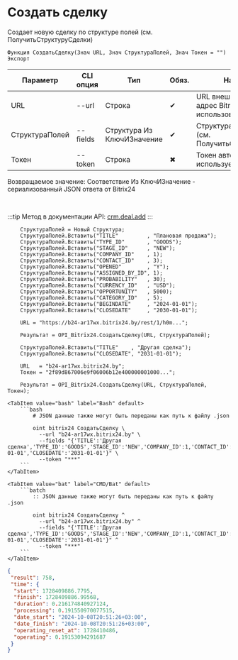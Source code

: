 ﻿---
sidebar_position: 1
---


# Создать сделку
 Создает новую сделку по структуре полей (см. ПолучитьСтруктуруСделки)



`Функция СоздатьСделку(Знач URL, Знач СтруктураПолей, Знач Токен = "") Экспорт`

  | Параметр | CLI опция | Тип | Обяз. | Назначение |
  |-|-|-|-|-|
  | URL | --url | Строка | &#x2714; | URL внешнего вебхука или адрес Bitrix24 при использовании токена |
  | СтруктураПолей | --fields | Структура Из КлючИЗначение | &#x2714; | Структура полей сделки (см. ПолучитьСтруктуруСделки) |
  | Токен | --token | Строка | &#x2716; | Токен авторизации, если используется не вебхук |

  
  Возвращаемое значение:   Соответствие Из КлючИЗначение - сериализованный JSON ответа от Bitrix24

<br/>

:::tip
Метод в документации API: [crm.deal.add](https://dev.1c-bitrix.ru/rest_help/crm/cdeals/crm_deal_add.php)
:::
<br/>



```bsl title="Пример использования для 1С:Предприятие/OneScript"
    СтруктураПолей = Новый Структура;
    СтруктураПолей.Вставить("TITLE"         , "Плановая продажа");
    СтруктураПолей.Вставить("TYPE_ID"       , "GOODS");
    СтруктураПолей.Вставить("STAGE_ID"      , "NEW");
    СтруктураПолей.Вставить("COMPANY_ID"    , 1);
    СтруктураПолей.Вставить("CONTACT_ID"    , 3);
    СтруктураПолей.Вставить("OPENED"        , "Y");
    СтруктураПолей.Вставить("ASSIGNED_BY_ID", 1);
    СтруктураПолей.Вставить("PROBABILITY"   , 30);
    СтруктураПолей.Вставить("CURRENCY_ID"   , "USD");
    СтруктураПолей.Вставить("OPPORTUNITY"   , 5000);
    СтруктураПолей.Вставить("CATEGORY_ID"   , 5);
    СтруктураПолей.Вставить("BEGINDATE"     , "2024-01-01");
    СтруктураПолей.Вставить("CLOSEDATE"     , "2030-01-01");

    URL = "https://b24-ar17wx.bitrix24.by/rest/1/h0m...";

    Результат = OPI_Bitrix24.СоздатьСделку(URL, СтруктураПолей);

    СтруктураПолей.Вставить("TITLE"    , "Другая сделка");
    СтруктураПолей.Вставить("CLOSEDATE", "2031-01-01");

    URL   = "b24-ar17wx.bitrix24.by";
    Токен = "2f89d867006e9f06006b12e400000001000...";

    Результат = OPI_Bitrix24.СоздатьСделку(URL, СтруктураПолей, Токен);
```
    

 <Tabs>
  
    <TabItem value="bash" label="Bash" default>
        ```bash
            # JSON данные также могут быть переданы как путь к файлу .json
            
            oint bitrix24 СоздатьСделку \
              --url "b24-ar17wx.bitrix24.by" \
              --fields "{'TITLE':'Другая сделка','TYPE_ID':'GOODS','STAGE_ID':'NEW','COMPANY_ID':1,'CONTACT_ID':3,'OPENED':'Y','ASSIGNED_BY_ID':1,'PROBABILITY':30,'CURRENCY_ID':'USD','OPPORTUNITY':5000,'CATEGORY_ID':5,'BEGINDATE':'2024-01-01','CLOSEDATE':'2031-01-01'}" \
              --token "***"
        ```
    </TabItem>
  
    <TabItem value="bat" label="CMD/Bat" default>
        ```batch
            :: JSON данные также могут быть переданы как путь к файлу .json
            
            oint bitrix24 СоздатьСделку ^
              --url "b24-ar17wx.bitrix24.by" ^
              --fields "{'TITLE':'Другая сделка','TYPE_ID':'GOODS','STAGE_ID':'NEW','COMPANY_ID':1,'CONTACT_ID':3,'OPENED':'Y','ASSIGNED_BY_ID':1,'PROBABILITY':30,'CURRENCY_ID':'USD','OPPORTUNITY':5000,'CATEGORY_ID':5,'BEGINDATE':'2024-01-01','CLOSEDATE':'2031-01-01'}" ^
              --token "***"
        ```
    </TabItem>
</Tabs>


```json title="Результат"
{
 "result": 758,
 "time": {
  "start": 1728409886.7795,
  "finish": 1728409886.99568,
  "duration": 0.216174840927124,
  "processing": 0.191550970077515,
  "date_start": "2024-10-08T20:51:26+03:00",
  "date_finish": "2024-10-08T20:51:26+03:00",
  "operating_reset_at": 1728410486,
  "operating": 0.19153094291687
 }
}
```
